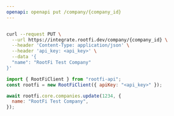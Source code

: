 ```yaml
---
openapi: openapi put /company/{company_id}
---
```


<RequestExample>

```bash cURL

curl --request PUT \
  --url https://integrate.rootfi.dev/company/{company_id} \
  --header 'Content-Type: application/json' \
  --header 'api_key: <api_key>' \
  --data '{
  "name": "RootFi Test Company"
}'
```

```javascript NodeJS
import { RootFiClient } from "rootfi-api";
const rootfi = new RootFiClient({ apiKey: "<api_key>" });

await rootfi.core.companies.update(1234, {
  name: "RootFi Test Company",
});
```

</RequestExample>
